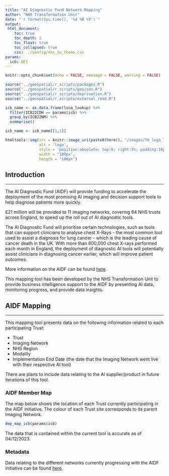 ```yaml
---
title: "AI Diagnostic Fund Network Mapping"
author: "NHS Transformation Unit"
date: "`r format(Sys.time(), '%d %B %Y')`"
output:
 html_document:
    toc: true
    toc_depth: 2
    toc_float: true
    toc_collapsed: true
    css: ../config/nhs_tu_theme.css
params:
  icb: QE1
---
```



```r
knitr::opts_chunk$set(echo = FALSE, message = FALSE, warning = FALSE)

source("../geospatial/r_scripts/packages.R")
source("../geospatial/r_scripts/geojson.R")
source("../geospatial/r_scripts/deprivation.R")
source("../geospatial/r_scripts/external_read.R")

icb_name <- as.data.frame(lsoa_lookup) %>%
  filter(ICB22CDH == params$icb) %>%
  group_by(ICB22NM) %>%
  summarise()

icb_name <- icb_name[[1,1]]

```

```r

htmltools::img(src = knitr::image_uri(paste0(here(), "/images/TU_logo_large.png")), 
               alt = 'logo', 
               style = 'position:absolute; top:0; right:5%; padding:10px;',
               width = "180px",
               heigth = "180px")

```

## Introduction
***

The AI Diagnostic Fund (AIDF) will provide funding to accelerate the deployment of the most promising AI imaging and decision support tools to help diagnose patients more quickly.

£21 million will be provided to 11 imaging networks, covering 64 NHS trusts across England, to speed up the roll out of AI diagnostic tools.

The AI Diagnostic Fund will prioritise certain technologies, such as tools that can support clinicians to analyse chest X-Rays - the most common tool used to assist a diagnosis for lung cancer - which is the leading cause of cancer death in the UK. With more than 600,000 chest X-rays performed each month in England, the deployment of diagnostic AI tools will potentially assist clinicians in diagnosing cancer earlier, which will improve patient outcomes.

More information on the AIDF can be found [here](https://transform.england.nhs.uk/ai-lab/ai-lab-programmes/ai-in-imaging/ai-diagnostic-fund/).

This mapping tool has been developed by the NHS Transformation Unit to provide business intelligence support to the AIDF by presenting AI data, monitoring progress, and provide data insights.


## AIDF Mapping {.tabset .tabset-fade}
***

This mapping tool presents data on the following information related to each participating Trust:

* Trust
* Imaging Network
* NHS Region
* Modality
* Implementation End Date (the date that the Imaging Network went live with their respective AI tool)

There are plans to include data relating to the AI supplier/product in future iterations of this tool.


### AIDF Member Map
The map below shows the location of each Trust currently participating in the AIDF initiative. The colour of each Trust site corresponds to its parent Imaging Network.


```r

dep_map_icb(params$icb)

```

The data that is contained within the current tool is accurate as of 04/12/2023.

### Metadata
Data relating to the different networks currently progressing with the AIDF initiative can be found [here](https://future.nhs.uk/NationalDiagnosticsProgramme/view?objectId=45347088).

